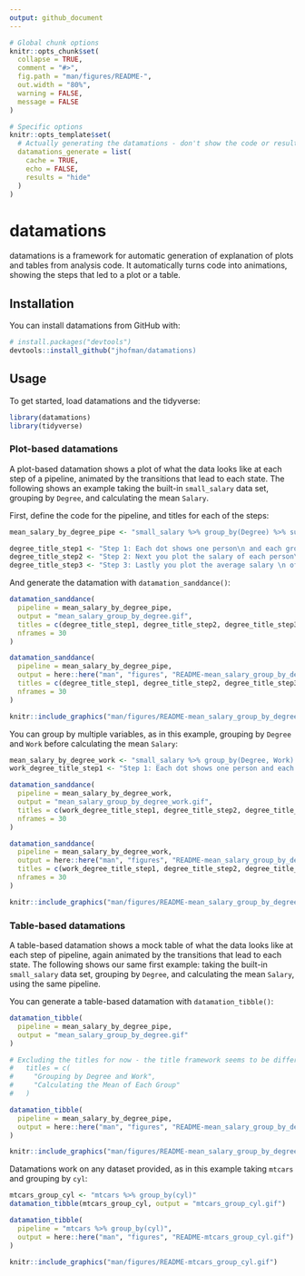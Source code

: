 ```yaml
---
output: github_document
---
```


<!-- README.md is generated from README.Rmd. Please edit that file -->

```r
# Global chunk options
knitr::opts_chunk$set(
  collapse = TRUE,
  comment = "#>",
  fig.path = "man/figures/README-",
  out.width = "80%",
  warning = FALSE,
  message = FALSE
)

# Specific options
knitr::opts_template$set(
  # Actually generating the datamations - don't show the code or results (returns FALSE right now), and cache the image so it's not regenerated each time
  datamations_generate = list(
    cache = TRUE,
    echo = FALSE,
    results = "hide"
  )
)
```

# datamations

datamations is a framework for automatic generation of explanation of plots and tables from analysis code. It automatically turns code into animations, showing the steps that led to a plot or a table.

## Installation

You can install datamations from GitHub with:

```r
# install.packages("devtools")
devtools::install_github("jhofman/datamations)
```

## Usage

To get started, load datamations and the tidyverse:

```r
library(datamations)
library(tidyverse)
```

### Plot-based datamations

A plot-based datamation shows a plot of what the data looks like at each step of a pipeline, animated by the transitions that lead to each state. The following shows an example taking the built-in `small_salary` data set, grouping by `Degree`, and calculating the mean `Salary`.

First, define the code for the pipeline, and titles for each of the steps:

```r
mean_salary_by_degree_pipe <- "small_salary %>% group_by(Degree) %>% summarize(mean = mean(Salary))"

degree_title_step1 <- "Step 1: Each dot shows one person\n and each group shows degree type"
degree_title_step2 <- "Step 2: Next you plot the salary of each person\n within each group"
degree_title_step3 <- "Step 3: Lastly you plot the average salary \n of each group and zoom in"
```

And generate the datamation with `datamation_sanddance()`:

```r
datamation_sanddance(
  pipeline = mean_salary_by_degree_pipe,
  output = "mean_salary_group_by_degree.gif",
  titles = c(degree_title_step1, degree_title_step2, degree_title_step3),
  nframes = 30
)
```

```r
datamation_sanddance(
  pipeline = mean_salary_by_degree_pipe,
  output = here::here("man", "figures", "README-mean_salary_group_by_degree.gif"),
  titles = c(degree_title_step1, degree_title_step2, degree_title_step3),
  nframes = 30
)
```

```r
knitr::include_graphics("man/figures/README-mean_salary_group_by_degree.gif")
```

You can group by multiple variables, as in this example, grouping by `Degree` and `Work` before calculating the mean `Salary`:

```r
mean_salary_by_degree_work <- "small_salary %>% group_by(Degree, Work) %>% summarize(mean = mean(Salary))"
work_degree_title_step1 <- "Step 1: Each dot shows one person and each group\n shows degree type AND work setting"
```

```r
datamation_sanddance(
  pipeline = mean_salary_by_degree_work,
  output = "mean_salary_group_by_degree_work.gif",
  titles = c(work_degree_title_step1, degree_title_step2, degree_title_step3),
  nframes = 30
)
```

```r
datamation_sanddance(
  pipeline = mean_salary_by_degree_work,
  output = here::here("man", "figures", "README-mean_salary_group_by_degree_work.gif"),
  titles = c(work_degree_title_step1, degree_title_step2, degree_title_step3),
  nframes = 30
)
```

```r
knitr::include_graphics("man/figures/README-mean_salary_group_by_degree_work.gif")
```

### Table-based datamations

A table-based datamation shows a mock table of what the data looks like at each step of pipeline, again animated by the transitions that lead to each state. The following shows our same first example: taking the built-in `small_salary` data set, grouping by `Degree`, and calculating the mean `Salary`, using the same pipeline.

You can generate a table-based datamation with `datamation_tibble()`:

```r
datamation_tibble(
  pipeline = mean_salary_by_degree_pipe,
  output = "mean_salary_group_by_degree.gif"
)
```

```r
# Excluding the titles for now - the title framework seems to be different between plots/tables so I'll dig into that later.
#   titles = c(
#     "Grouping by Degree and Work",
#     "Calculating the Mean of Each Group"
#   )

datamation_tibble(
  pipeline = mean_salary_by_degree_pipe,
  output = here::here("man", "figures", "README-mean_salary_group_by_degree-table.gif")
)
```

```r
knitr::include_graphics("man/figures/README-mean_salary_group_by_degree-table.gif")
```

Datamations work on any dataset provided, as in this example taking `mtcars` and grouping by `cyl`:

```r
mtcars_group_cyl <- "mtcars %>% group_by(cyl)"
datamation_tibble(mtcars_group_cyl, output = "mtcars_group_cyl.gif")
```

```r
datamation_tibble(
  pipeline = "mtcars %>% group_by(cyl)",
  output = here::here("man", "figures", "README-mtcars_group_cyl.gif")
)
```

```r
knitr::include_graphics("man/figures/README-mtcars_group_cyl.gif")
```
